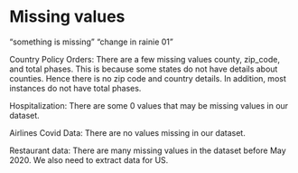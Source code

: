 # Missing values


"something is missing"
"change in rainie 01"

Country Policy Orders: There are a few missing values county, zip_code, and total phases. This is because some states do not have details about counties. Hence there is no zip code and country details. In addition, most instances do not have total phases.

Hospitalization: There are some 0 values that may be missing values in our dataset.

Airlines Covid Data: There are no values missing in our dataset. 

Restaurant data: There are many missing values in the dataset before May 2020. We also need to extract data for US.

